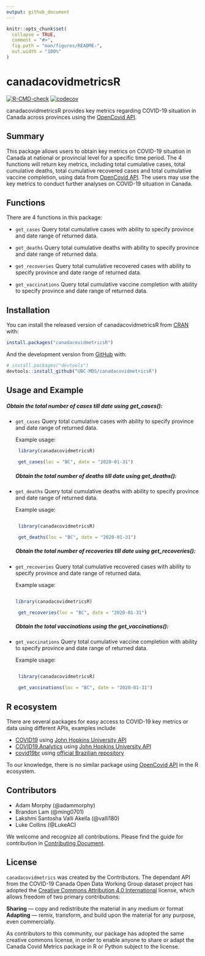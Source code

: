 ```yaml
---
output: github_document
---
```


<!-- README.md is generated from README.Rmd. Please edit that file -->

```r
knitr::opts_chunk$set(
  collapse = TRUE,
  comment = "#>",
  fig.path = "man/figures/README-",
  out.width = "100%"
)
```

# canadacovidmetricsR

<!-- badges: start -->

[![R-CMD-check](https://github.com/UBC-MDS/canadacovidmetricsR/workflows/R-CMD-check/badge.svg)](https://github.com/UBC-MDS/canadacovidmetricsR/actions) [![codecov](https://codecov.io/gh/UBC-MDS/canadacovidmetricsR/branch/main/graph/badge.svg?token=QITVZBTZBU)](https://codecov.io/gh/UBC-MDS/canadacovidmetricsR)
<!-- badges: end -->

canadacovidmetricsR provides key metrics regarding COVID-19 situation in Canada across provinces using the [OpenCovid API](https://opencovid.ca/api/).

## Summary

This package allows users to obtain key metrics on COVID-19 situation in Canada at national or provincial level for a specific time period. The 4 functions will return key metrics, including total cumulative cases, total cumulative deaths, total cumulative recovered cases and total cumulative vaccine completion, using data from [OpenCovid API](https://opencovid.ca/api/). The users may use the key metrics to conduct further analyses on COVID-19 situation in Canada.

## Functions

There are 4 functions in this package:

-   `get_cases` Query total cumulative cases with ability to specify province and date range of returned data.

-   `get_deaths` Query total cumulative deaths with ability to specify province and date range of returned data.

-   `get_recoveries` Query total cumulative recovered cases with ability to specify province and date range of returned data.

-   `get_vaccinations` Query total cumulative vaccine completion with ability to specify province and date range of returned data.

## Installation

You can install the released version of canadacovidmetricsR from [CRAN](https://CRAN.R-project.org) with:

``` r
install.packages("canadacovidmetricsR")
```

And the development version from [GitHub](https://github.com/) with:

``` r
# install.packages("devtools")
devtools::install_github("UBC-MDS/canadacovidmetricsR")
```

## Usage and Example

##### Obtain the total number of cases till date using get_cases():

-   `get_cases` Query total cumulative cases with ability to specify
    province and date range of returned data.
    
    Example usage:
    
    ``` r
     library(canadacovidmetricsR)
     
     get_cases(loc = "BC", date = "2020-01-31")
    ```
##### Obtain the total number of deaths till date using get_deaths():

-   `get_deaths` Query total cumulative deaths with ability to specify
    province and date range of returned data.
    
    Example usage:
    
    ``` r

     library(canadacovidmetricsR)
     
     get_deaths(loc = "BC", date = "2020-01-31")
    ```
##### Obtain the total number of recoveries till date using get_recoveries():

-   `get_recoveries` Query total cumulative recovered cases with ability
    to specify province and date range of returned data.
    
    Example usage:
    
    ``` r

    library(canadacovidmetricsR)
    
     get_recoveries(loc = "BC", date = "2020-01-31")
    ```
##### Obtain the total vaccinations using the get_vaccinations():

-   `get_vaccinations` Query total cumulative vaccine completion with
    ability to specify province and date range of returned data.
    
    Example usage:
    
    ``` r
     
     library(canadacovidmetricsR)
     
     get_vaccinations(loc = "BC", date = "2020-01-31")
    ```

## R ecosystem

There are several packages for easy access to COVID-19 key metrics or data using different APIs, examples include

-   [COVID19](https://cran.r-project.org/web/packages/COVID19/index.html) using [John Hopkins University API](https://coronavirus.jhu.edu/about/)
-   [COVID19.Analytics](https://cran.r-project.org/web/packages/covid19.analytics/) using [John Hopkins University API](https://coronavirus.jhu.edu/about/)
-   [covid19br](https://cran.r-project.org/web/packages/covid19br/index.html) using [official Brazilian repository](https://covid.saude.gov.br/)

To our knowledge, there is no similar package using [OpenCovid API](https://opencovid.ca/api/) in the R ecosystem.

## Contributors

-   Adam Morphy (\@adammorphy)
-   Brandon Lam (\@ming0701)
-   Lakshmi Santosha Valli Akella (\@valli180)
-   Luke Collins (\@LukeAC)

We welcome and recognize all contributions. Please find the guide for contribution in [Contributing Document](https://github.com/UBC-MDS/canadacovidmetricsR/blob/main/.github/CONTRIBUTING.md).

## License

`canadacovidmetrics` was created by the Contributors. The dependant API from the COVID-19 Canada Open Data Working Group dataset project has adopted the [Creative Commons Attribution 4.0 International](https://creativecommons.org/licenses/by/4.0/) license, which allows freedom of two primary contributions:

**Sharing** — copy and redistribute the material in any medium or format
**Adapting** — remix, transform, and build upon the material
for any purpose, even commercially. 

As contributors to this community, our package has adopted the same creative commons license, in order to enable anyone to share or adapt the Canada Covid Metrics package in R or Python subject to the license.
